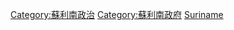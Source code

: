 {{Commonscat|International relations of Suriname}}

[[Category:蘇利南政治|Category:蘇利南政治]]
[[Category:蘇利南政府|Category:蘇利南政府]]
[[Category:各國外交|Suriname]]